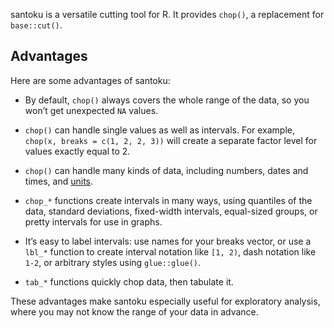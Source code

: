 

santoku is a versatile cutting tool for R. It provides `chop()`, a replacement
for `base::cut()`.

## Advantages

 Here are some advantages of santoku:

 * By default, `chop()` always covers the whole range of the data, so you
   won't get unexpected `NA` values.

 * `chop()` can handle single values as well as intervals. For example, 
   `chop(x, breaks = c(1, 2, 2, 3))` will create a separate factor level for
   values exactly equal to 2.

 * `chop()` can handle many kinds of data, including numbers, dates and 
   times, and [units](https://r-quantities.github.io/units/).

 * `chop_*` functions create intervals in many ways, using quantiles of the data, 
   standard deviations, fixed-width intervals, equal-sized groups, or
   pretty intervals for use in graphs.
 
*  It's easy to label intervals: use names for your breaks vector, or
   use a `lbl_*` function to create interval notation like `[1, 2)`, dash 
   notation like `1-2`, or arbitrary styles using `glue::glue()`.

 * `tab_*` functions quickly chop data, then tabulate it.

 These advantages make santoku especially useful for exploratory analysis,
 where you may not know the range of your data in advance.
